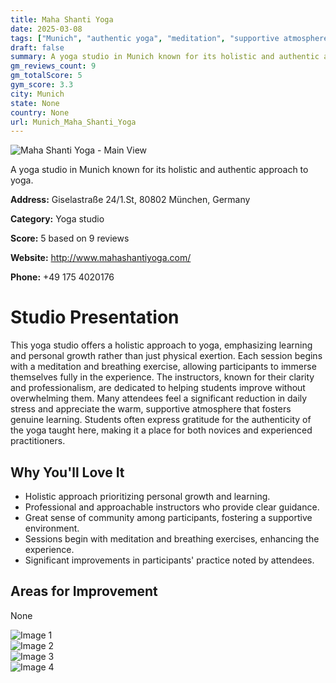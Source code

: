 ```yaml
---
title: Maha Shanti Yoga
date: 2025-03-08
tags: ["Munich", "authentic yoga", "meditation", "supportive atmosphere", "holistic experience", "Munich"]  
draft: false
summary: A yoga studio in Munich known for its holistic and authentic approach to yoga.
gm_reviews_count: 9
gm_totalScore: 5
gym_score: 3.3
city: Munich
state: None
country: None
url: Munich_Maha_Shanti_Yoga
---
```


<div className="aspect-[16/9] relative my-8">
  <img 
    src="https://lh5.googleusercontent.com/p/AF1QipNpyrD1B_5lwGosxMmVskDIEk84UTi7TtLmt4l2=w1920-h1080-k-no"
    alt="Maha Shanti Yoga - Main View"
    className="object-cover absolute inset-0 w-full h-full rounded-lg"
  />
</div>

A yoga studio in Munich known for its holistic and authentic approach to yoga.

**Address:** Giselastraße 24/1.St, 80802 München, Germany

**Category:** Yoga studio

**Score:** 5 based on 9 reviews

**Website:** http://www.mahashantiyoga.com/

**Phone:** +49 175 4020176

# Studio Presentation

This yoga studio offers a holistic approach to yoga, emphasizing learning and personal growth rather than just physical exertion. Each session begins with a meditation and breathing exercise, allowing participants to immerse themselves fully in the experience. The instructors, known for their clarity and professionalism, are dedicated to helping students improve without overwhelming them. Many attendees feel a significant reduction in daily stress and appreciate the warm, supportive atmosphere that fosters genuine learning. Students often express gratitude for the authenticity of the yoga taught here, making it a place for both novices and experienced practitioners.

## Why You'll Love It

- Holistic approach prioritizing personal growth and learning.
- Professional and approachable instructors who provide clear guidance.
- Great sense of community among participants, fostering a supportive environment.
- Sessions begin with meditation and breathing exercises, enhancing the experience.
- Significant improvements in participants' practice noted by attendees.

## Areas for Improvement

None

<div className="grid grid-cols-1 xl:grid-cols-2 gap-4 my-8">
<div className="aspect-[4/3] relative"><img src="https://lh5.googleusercontent.com/p/AF1QipOaFfkQPOlGUUD_QaSehQTSUGt8KlP9pbQT4a3Q=w1920-h1080-k-no" alt="Image 1" className="object-cover absolute inset-0 w-full h-full rounded-lg" /></div>
<div className="aspect-[4/3] relative"><img src="https://lh5.googleusercontent.com/p/AF1QipN7RIJ4jud9VzQ2uUFzBuEXmeAaLOmoARDbbZB0=w1920-h1080-k-no" alt="Image 2" className="object-cover absolute inset-0 w-full h-full rounded-lg" /></div>
<div className="aspect-[4/3] relative"><img src="https://lh5.googleusercontent.com/p/AF1QipPh9CsdNfbDuHxnr-n61IayMY7W5AESlpUHXkd_=w1920-h1080-k-no" alt="Image 3" className="object-cover absolute inset-0 w-full h-full rounded-lg" /></div>
<div className="aspect-[4/3] relative"><img src="https://lh5.googleusercontent.com/p/AF1QipNQR6moN9WfvRL6ueNUQGQeki1JRZ35wTL546BA=w1920-h1080-k-no" alt="Image 4" className="object-cover absolute inset-0 w-full h-full rounded-lg" /></div>
</div>
